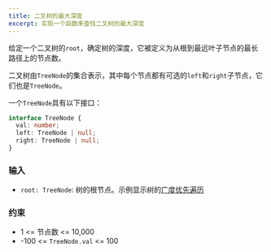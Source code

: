 ```yaml
---
title: 二叉树的最大深度
excerpt: 实现一个函数来查找二叉树的最大深度
---
```



给定一个二叉树的`root`，确定树的深度，它被定义为从根到最远叶子节点的最长路径上的节点数。

二叉树由`TreeNode`的集合表示，其中每个节点都有可选的`left`和`right`子节点，它们也是`TreeNode`。

一个`TreeNode`具有以下接口：

```ts
interface TreeNode {
  val: number;
  left: TreeNode | null;
  right: TreeNode | null;
}
```

### 输入

- `root: TreeNode`: 树的根节点。示例显示树的[广度优先遍历](https://en.wikipedia.org/wiki/Breadth-first_search)

<MDXTestExamples testCases={runTestCases} />

### 约束

- 1 &lt;= 节点数 &lt;= 10,000
- -100 &lt;= `TreeNode.val` &lt;= 100
